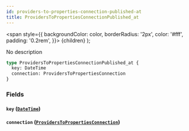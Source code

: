 ```yaml
---
id: providers-to-properties-connection-published-at
title: ProvidersToPropertiesConnectionPublished_at
---
```


<span
style={{
      backgroundColor: color,
      borderRadius: '2px',
      color: '#fff',
      padding: '0.2rem',
    }}>
{children}
</span>
);

No description

```graphql
type ProvidersToPropertiesConnectionPublished_at {
  key: DateTime
  connection: ProvidersToPropertiesConnection
}
```

### Fields

#### `key` ([`DateTime`](/v1/scalars/date-time))

#### `connection` ([`ProvidersToPropertiesConnection`](/v1/objects/providers-to-properties-connection))
